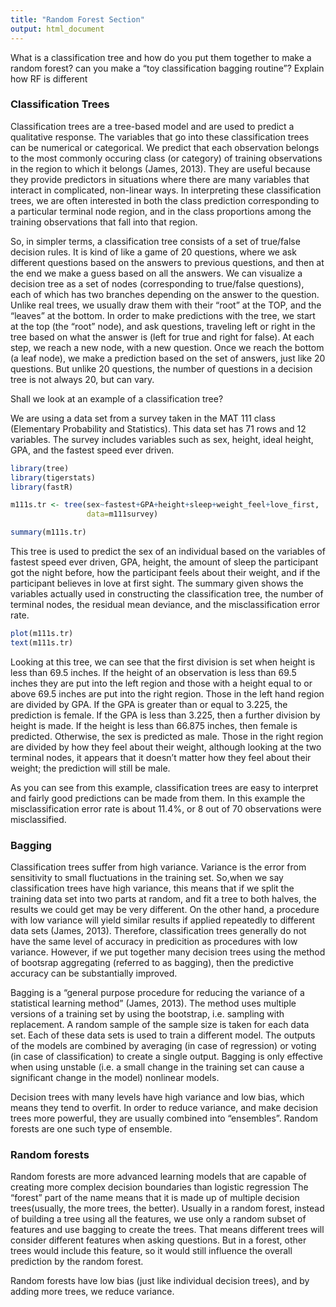 ```yaml
---
title: "Random Forest Section"
output: html_document
---
```


What is a classification tree and how do you put them together to make a random forest?
can you make a "toy classification bagging routine"? Explain how RF is different

### Classification Trees

Classification trees are a tree-based model and are used to predict a qualitative response. The variables that go into these classification trees can be numerical or categorical. We predict that each observation belongs to the most commonly occuring class (or category) of training observations in the region to which it belongs (James, 2013). They are useful because they provide predictors in situations where there are many variables that interact in complicated, non-linear ways. In interpreting these classification trees, we are often interested in both the class prediction corresponding to a particular terminal node region, and in the class proportions among the training observations that fall into that region. 

So, in simpler terms, a classification tree consists of a set of true/false decision rules. It is kind of like a game of 20 questions, where we ask different questions based on the answers to previous questions, and then at the end we make a guess based on all the answers. We can visualize a decision tree as a set of nodes (corresponding to true/false questions), each of which has two branches depending on the answer to the question. Unlike real trees, we usually draw them with their “root” at the TOP, and the “leaves” at the bottom. In order to make predictions with the tree, we start at the top (the “root” node), and ask questions, traveling left or right in the tree based on what the answer is (left for true and right for false). At each step, we reach a new node, with a new question. Once we reach the bottom (a leaf node), we make a prediction based on the set of answers, just like 20 questions. But unlike 20 questions, the number of questions in a decision tree is not always 20, but can vary.

Shall we look at an example of a classification tree?

We are using a data set from a survey taken in the MAT 111 class (Elementary Probability and Statistics). This data set has 71 rows and 12 variables. The survey includes variables such as sex, height, ideal height, GPA, and the fastest speed ever driven.

```r
library(tree)
library(tigerstats)
library(fastR)

```

```r
m111s.tr <- tree(sex~fastest+GPA+height+sleep+weight_feel+love_first,
                 data=m111survey)

summary(m111s.tr)

```


This tree is used to predict the sex of an individual based on the variables of fastest speed ever driven, GPA, height, the amount of sleep the participant got the night before, how the participant feels about their weight, and if the participant believes in love at first sight. The summary given shows the variables actually used in constructing the classification tree, the number of terminal nodes, the residual mean deviance, and the misclassification error rate.

```r
plot(m111s.tr)
text(m111s.tr)
```

Looking at this tree, we can see that the first division is set when height is less than 69.5 inches. If the height of an observation is less than 69.5 inches they are put into the left region and those with a height equal to or above 69.5 inches are put into the right region. Those in the left hand region are divided by GPA. If the GPA is greater than or equal to 3.225, the prediction is female. If the GPA is less than 3.225, then a further division by height is made. If the height is less than 66.875 inches, then female is predicted. Otherwise, the sex is predicted as male. Those in the right region are divided by how they feel about their weight, although looking at the two terminal nodes, it appears that it doesn't matter how they feel about their weight; the prediction will still be male. 

As you can see from this example, classification trees are easy to interpret and fairly good predictions can be made from them. In this example the misclassification error rate is about 11.4%, or 8 out of 70 observations were misclassified.

### Bagging

Classification trees suffer from high variance. Variance is the error from sensitivity to small fluctuations in the training set. So,when we say classification trees have high variance, this means that if we split the training data set into two parts at random, and fit a tree to both halves, the results we could get may be very different. On the other hand, a procedure with low variance will yield similar results if applied repeatedly to different data sets (James, 2013). Therefore, classification trees generally do not have the same level of accuracy in predicition as procedures with low variance. However, if we put together many decision trees using the method of bootsrap aggregating (referred to as bagging), then the predictive accuracy can be substantially improved.

Bagging is a "general purpose procedure for reducing the variance of a statistical learning method" (James, 2013). The method uses multiple versions of a training set by using the bootstrap, i.e. sampling with replacement. A random sample of the sample size is taken for each data set. Each of these data sets is used to train a different model. The outputs of the models are combined by averaging (in case of regression) or voting (in case of classification) to create a single output. Bagging is only effective when using unstable (i.e. a small change in the training set can cause a significant change in the model) nonlinear models.

 Decision trees with many levels have high variance and low bias, which means they tend to overfit. In order to reduce variance, and make decision trees more powerful, they are usually combined into “ensembles”. Random forests are one such type of ensemble. 


### Random forests

Random forests are more advanced learning models that are capable of creating more complex decision boundaries than logistic regression  The “forest” part of the name means that it is made up of multiple decision trees(usually, the more trees, the better). Usually in a random forest, instead of building a tree using all the features, we use only a random subset of features and use bagging to create the trees. That means different trees will consider different features when asking questions. But in a forest, other trees would include this feature, so it would still influence the overall prediction by the random forest.

Random forests have low bias (just like individual decision trees), and by adding more trees, we reduce variance.


